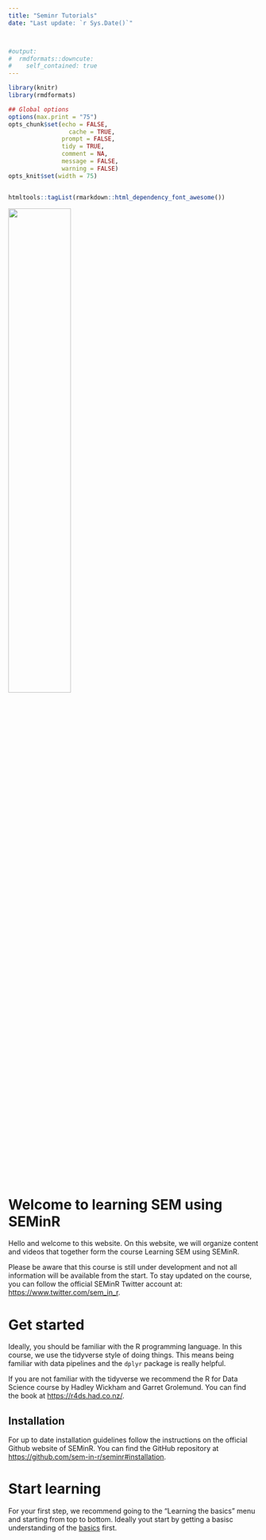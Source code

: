 ```yaml
---
title: "Seminr Tutorials"
date: "Last update: `r Sys.Date()`"



#output:
#  rmdformats::downcute:
#    self_contained: true
---
```



```r
library(knitr)
library(rmdformats)

## Global options
options(max.print = "75")
opts_chunk$set(echo = FALSE,
	             cache = TRUE,
               prompt = FALSE,
               tidy = TRUE,
               comment = NA,
               message = FALSE,
               warning = FALSE)
opts_knit$set(width = 75)


htmltools::tagList(rmarkdown::html_dependency_font_awesome())
```

<img src="figs/seminr-v2_0.png" width = "50%">

# Welcome to learning SEM using SEMinR

Hello and welcome to this website. On this website, we will organize content and videos
that together form the course Learning SEM using SEMinR.

Please be aware that this course is still under development and not all information will be available from the start.
To stay updated on the course, you can follow the official SEMinR Twitter account at: [https://www.twitter.com/sem_in_r](https://www.twitter.com/sem_in_r). 

# Get started
Ideally, you should be familiar with the R programming language. In this course, we use the tidyverse style of doing things.
This means being familiar with data pipelines and the `dplyr` package is really helpful.

If you are not familiar with the tidyverse we recommend the R for Data Science course by Hadley Wickham and Garret Grolemund.
You can find the book at [https://r4ds.had.co.nz/](https://r4ds.had.co.nz/).

## Installation
For up to date installation guidelines follow the instructions on the official Github website of SEMinR. You can find the GitHub repository at [https://github.com/sem-in-r/seminr#installation](https://github.com/sem-in-r/seminr#installation).


# Start learning
For your first step, we recommend going to the "Learning the basics" menu and starting from top to bottom.
Ideally yout start by getting a basisc understanding of the [basics](basics.html) first.
